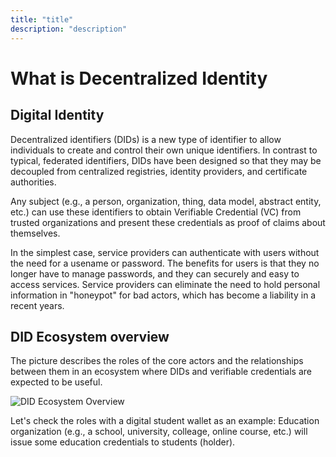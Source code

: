 ```yaml
---
title: "title"
description: "description"
---
```


# What is Decentralized Identity

## Digital Identity

Decentralized identifiers (DIDs) is a new type of identifier to allow individuals to create and control their own unique identifiers.
In contrast to typical, federated identifiers, DIDs have been designed so that they may be decoupled from centralized registries, identity providers, and certificate authorities.

Any subject (e.g., a person, organization, thing, data model, abstract entity, etc.) can use these identifiers to obtain Verifiable Credential (VC) from trusted organizations and present these credentials as proof of claims about themselves.

In the simplest case, service providers can authenticate with users without the need for a usename or password. The benefits for users is that they no longer have to manage passwords, and they can securely and easy to access services. Service providers can eliminate the need to hold personal information in "honeypot" for bad actors, which has become a liability in a recent years.

## DID Ecosystem overview
The picture describes the roles of the core actors and the relationships between them in an ecosystem where DIDs and verifiable credentials are expected to be useful. 

![DID Ecosystem Overview](../../assets/didecosystemoverview.svg)

Let's check the roles with a digital student wallet as an example: Education organization (e.g., a school, university, colleage, online course, etc.) will issue some education credentials to students (holder). 
